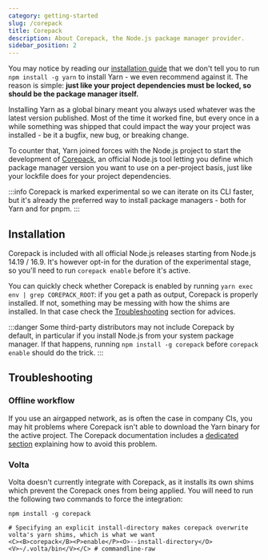 ```yaml
---
category: getting-started
slug: /corepack
title: Corepack
description: About Corepack, the Node.js package manager provider.
sidebar_position: 2
---
```



You may notice by reading our [installation guide](/getting-started/install) that we don't tell you to run `npm install -g yarn` to install Yarn - we even recommend against it. The reason is simple: **just like your project dependencies must be locked, so should be the package manager itself.**

Installing Yarn as a global binary meant you always used whatever was the latest version published. Most of the time it worked fine, but every once in a while something was shipped that could impact the way your project was installed - be it a bugfix, new bug, or breaking change.

To counter that, Yarn joined forces with the Node.js project to start the development of [Corepack](https://nodejs.org/api/corepack.html), an official Node.js tool letting you define which package manager version you want to use on a per-project basis, just like your lockfile does for your project dependencies.

:::info
Corepack is marked experimental so we can iterate on its CLI faster, but it's already the preferred way to install package managers - both for Yarn and for pnpm.
:::

## Installation

Corepack is included with all official Node.js releases starting from Node.js 14.19 / 16.9. It's however opt-in for the duration of the experimental stage, so you'll need to run `corepack enable` before it's active.

You can quickly check whether Corepack is enabled by running `yarn exec env | grep COREPACK_ROOT`: if you get a path as output, Corepack is properly installed. If not, something may be messing with how the shims are installed. In that case check the [Troubleshooting](/corepack#troubleshooting) section for advices.

:::danger
Some third-party distributors may not include Corepack by default, in particular if you install Node.js from your system package manager. If that happens, running `npm install -g corepack` before `corepack enable` should do the trick.
:::

## Troubleshooting

### Offline workflow

If you use an airgapped network, as is often the case in company CIs, you may hit problems where Corepack isn't able to download the Yarn binary for the active project. The Corepack documentation includes a [dedicated section](https://github.com/nodejs/corepack?tab=readme-ov-file#offline-workflow) explaining how to avoid this problem.

### Volta

Volta doesn't currently integrate with Corepack, as it installs its own shims which prevent the Corepack ones from being applied. You will need to run the following two commands to force the integration:

```commandline
npm install -g corepack

# Specifying an explicit install-directory makes corepack overwrite volta's yarn shims, which is what we want
<C><B>corepack</B><P>enable</P><O>--install-directory</O><V>~/.volta/bin</V></C> # commandline-raw
```
